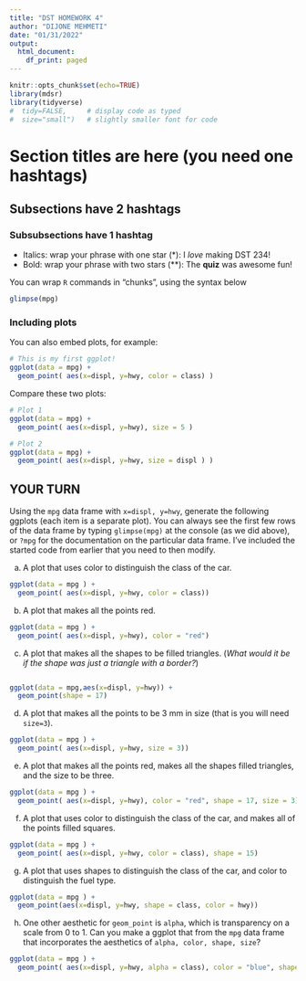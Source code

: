 ```yaml
---
title: "DST HOMEWORK 4"
author: "DIJONE MEHMETI"
date: "01/31/2022"
output:
  html_document:
    df_print: paged
---
```


```r
knitr::opts_chunk$set(echo=TRUE)
library(mdsr)
library(tidyverse)
#  tidy=FALSE,     # display code as typed
#  size="small")   # slightly smaller font for code
```

# Section titles are here (you need one hashtags)
## Subsections have 2 hashtags
### Subsubsections have 1 hashtag

- Italics: wrap your phrase with one star (\*): I *love* making DST 234!
- Bold: wrap your phrase with two stars (\*\*): The **quiz** was awesome fun!

You can wrap `R` commands in "chunks", using the syntax below

```r
glimpse(mpg)
```

### Including plots

You can also embed plots, for example:

```r
# This is my first ggplot!
ggplot(data = mpg) +
  geom_point( aes(x=displ, y=hwy, color = class) ) 
```

Compare these two plots:
```r

# Plot 1
ggplot(data = mpg) +
  geom_point( aes(x=displ, y=hwy), size = 5 ) 

# Plot 2
ggplot(data = mpg) +
  geom_point( aes(x=displ, y=hwy, size = displ ) ) 

```

## YOUR TURN
Using the `mpg` data frame with `x=displ, y=hwy`, generate the following ggplots (each item is a separate plot).  You can always see the first few rows of the data frame by typing `glimpse(mpg)` at the console (as we did above), or `?mpg` for the documentation on the particular data frame.  I've included the started code from earlier that you need to then modify.


a. A plot that uses color to distinguish the class of the car.
```r
ggplot(data = mpg ) + 
  geom_point( aes(x=displ, y=hwy, color = class)) 
```

b. A plot that makes all the points red.
```r
 
ggplot(data = mpg ) + 
  geom_point( aes(x=displ, y=hwy), color = "red")
```

c. A plot that makes all the shapes to be filled triangles.
(*What would it be if the shape was just a triangle with a border?*)
```r
```


```r
ggplot(data = mpg,aes(x=displ, y=hwy)) +
  geom_point(shape = 17)
```

d. A plot that makes all the points to be 3 mm in size (that is you will need `size=3`).
```r
ggplot(data = mpg ) + 
  geom_point( aes(x=displ, y=hwy, size = 3)) 
```

e. A plot that makes all the points red, makes all the shapes filled triangles, and the size to be three.
```r
ggplot(data = mpg ) + 
  geom_point( aes(x=displ, y=hwy), color = "red", shape = 17, size = 3)
```

f. A plot that uses color to distinguish the class of the car, and makes all of the points filled squares.
```r
ggplot(data = mpg ) + 
  geom_point( aes(x=displ, y=hwy, color = class), shape = 15)
```

g. A plot that uses shapes to distinguish the class of the car, and color to distinguish the fuel type.
```r
ggplot(data = mpg ) + 
  geom_point(aes(x=displ, y=hwy, shape = class, color = hwy))
```

h. One other aesthetic for `geom_point` is `alpha`, which is transparency on a scale from 0 to 1. Can you make a ggplot that from the `mpg` data frame that incorporates the aesthetics of `alpha, color, shape, size`?
```r
ggplot(data = mpg ) + 
  geom_point( aes(x=displ, y=hwy, alpha = class), color = "blue", shape = 17, size = 2) 
```


